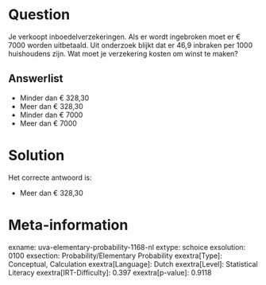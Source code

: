 Question
========

Je verkoopt inboedelverzekeringen. Als er wordt ingebroken moet er €
7000 worden uitbetaald. Uit onderzoek blijkt dat er 46,9 inbraken per
1000 huishoudens zijn. Wat moet je verzekering kosten om winst te maken?

Answerlist
----------

* Minder dan € 328,30
* Meer dan € 328,30
* Minder dan € 7000
* Meer dan € 7000

Solution
========

Het correcte antwoord is: 

* Meer dan € 328,30

Meta-information
================
exname: uva-elementary-probability-1168-nl
extype: schoice
exsolution: 0100
exsection: Probability/Elementary Probability 
exextra[Type]: Conceptual, Calculation
exextra[Language]: Dutch
exextra[Level]: Statistical Literacy
exextra[IRT-Difficulty]: 0.397
exextra[p-value]: 0.9118
